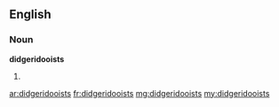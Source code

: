 ==English==

===Noun===
'''didgeridooists'''

# {{plural of|didgeridooist}}

[[ar:didgeridooists]]
[[fr:didgeridooists]]
[[mg:didgeridooists]]
[[my:didgeridooists]]